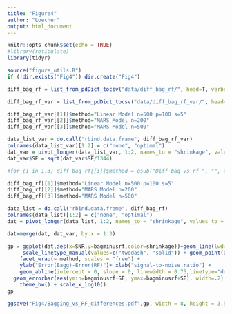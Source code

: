 ```yaml
---
title: "Figure4"
author: "Loecher"
output: html_document
---
```


```r
knitr::opts_chunk$set(echo = TRUE)
#library(reticulate)
library(tidyr)

source("figure_utils.R")
if (!dir.exists("Fig4")) dir.create("Fig4")
```




```r
diff_bag_rf = list_from_pdDict_tocsv("data/diff_bag_rf/", head=T, verbose=0)
```

```r
diff_bag_rf_var = list_from_pdDict_tocsv("data/diff_bag_rf_var/", head=T, verbose=0)

diff_bag_rf_var[[1]]$method="Linear Model n=500 p=100 s=5"
diff_bag_rf_var[[2]]$method="MARS Model n=200"
diff_bag_rf_var[[3]]$method="MARS Model n=500"

data_list_var = do.call("rbind.data.frame", diff_bag_rf_var)
colnames(data_list_var)[1:2] = c("none", "optimal")
dat_var = pivot_longer(data_list_var, 1:2, names_to = "shrinkage", values_to = "SE")
dat_var$SE = sqrt(dat_var$SE/1344)
```

```r
#for (i in 1:3) diff_bag_rf[[i]]$method = gsub("Diff_bag_vs_rf_", "", diff_bag_rf[[i]]$method)

diff_bag_rf[[1]]$method="Linear Model n=500 p=100 s=5"
diff_bag_rf[[2]]$method="MARS Model n=200"
diff_bag_rf[[3]]$method="MARS Model n=500"

data_list = do.call("rbind.data.frame", diff_bag_rf)
colnames(data_list)[1:2] = c("none", "optimal")
dat = pivot_longer(data_list, 1:2, names_to = "shrinkage", values_to = "bagminusrf")
```

```r
dat=merge(dat, dat_var, by.x = 1:3)
```


```r
gp = ggplot(dat,aes(x=SNR,y=bagminusrf,color=shrinkage))+geom_line(lwd=1, aes(linetype=shrinkage))+ 
     scale_linetype_manual(values=c("twodash", "solid")) + geom_point(aes(shape = shrinkage), size =1 )+ 
    facet_wrap(~ method, scales = "free") + 
    ylab("Error(Bagg)-Error(RF)")+ xlab("signal-to-noise ratio") + 
    geom_abline(intercept = 0, slope = 0, linewidth = 0.75,linetype="dotted")+
  geom_errorbar(aes(ymin=bagminusrf-SE, ymax=bagminusrf+SE), width=.2)  +
    theme_bw() + scale_x_log10()
gp
```


```r
ggsave("Fig4/Bagging_vs_RF_differences.pdf",gp, width = 8, height = 3.5)
```


